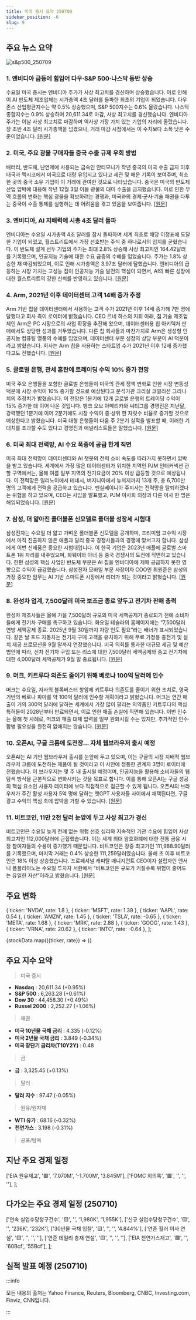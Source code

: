 ```yaml
---
title: 미국 증시 요약 250709
sidebar_position: -6
slug: 9
---
```


## 주요 뉴스 요약

![s&p500_250709](/map/250709.png)

### 1. **엔비디아 급등에 힘입어 다우·S&P 500·나스닥 동반 상승**

수요일 미국 증시는 엔비디아 주가가 사상 최고치를 경신하며 상승했습니다. 이로 인해 이 AI 반도체 제조업체는 시가총액 4조 달러를 돌파한 최초의 기업이 되었습니다. 다우존스 산업평균지수는 약 0.5% 상승했으며, S&P 500지수는 0.6% 올랐습니다. 나스닥 종합지수는 0.9% 상승하며 20,611.34로 마감, 사상 최고치를 경신했습니다. 엔비디아 주가는 이날 사상 최고치로 마감하며 역사상 가장 가치 있는 기업의 자리에 올랐습니다. 장 초반 4조 달러 시가총액을 넘겼으나, 거래 마감 시점에서는 이 수치보다 소폭 낮은 수준이었습니다. [[원문]](https://finance.yahoo.com/news/live/stock-market-today-dow-sp-500-nasdaq-jump-as-nvidias-surge-to-milestone-boosts-tech-200132610.html)

### 2. **미국, 주요 광물 구매자들 중국 수출 규제 우회 방법**

배터리, 반도체, 난연제에 사용되는 금속인 안티모니가 작년 중국의 미국 수출 금지 이후 태국과 멕시코에서 미국으로 대량 유입되고 있다고 세관 및 해운 기록이 보여주며, 최소 한 곳의 중국 소유 기업이 이 거래에 관여한 것으로 나타났습니다. 중국은 미국의 반도체 산업 압박에 대응해 작년 12월 3일 이들 광물의 대미 수출을 금지했습니다. 이로 인한 무역 흐름의 변화는 핵심 광물을 확보하려는 경쟁과, 미국과의 경제·군사·기술 패권을 다투는 중국이 수출 통제를 실행하는 데 어려움을 겪고 있음을 보여줍니다. [[원문]](https://www.reuters.com/business/autos-transportation/how-us-buyers-critical-minerals-bypass-chinas-export-ban-2025-07-09/)

### 3. **엔비디아, AI 지배력에 시총 4조 달러 돌파**

엔비디아는 수요일 시가총액 4조 달러를 잠시 돌파하며 세계 최초로 해당 이정표에 도달한 기업이 되었고, 월스트리트에서 가장 선호받는 주식 중 하나로서의 입지를 굳혔습니다. 이 반도체 설계 선두 기업의 주가는 최대 2.8% 상승해 사상 최고치인 164.42달러를 기록했으며, 인공지능 기술에 대한 수요 급증의 수혜를 입었습니다. 주가는 1.8% 상승한 채 마감되었으며, 이로 인해 시가총액은 3.97조 달러에 달했습니다. 엔비디아의 급등하는 시장 가치는 고성능 칩이 인공지능 기술 발전의 핵심이 되면서, AI의 빠른 성장에 대한 월스트리트의 강한 신뢰를 반영하고 있습니다. [[원문]](https://www.reuters.com/world/china/nvidia-becomes-first-company-clinch-4-trillion-market-value-2025-07-09/)

### 4. **Arm, 2021년 이후 데이터센터 고객 14배 증가 추정**

Arm 기반 칩을 데이터센터에서 사용하는 고객 수가 2021년 이후 14배 증가해 7만 명에 달했다고 회사 측이 로이터에 밝혔습니다. CEO 르네 하스의 지휘 아래, 칩 기술 제조업체인 Arm은 PC 시장으로의 사업 확장을 추진해 왔으며, 데이터센터용 칩 아키텍처 판매에서도 상당한 성과를 거두었습니다. 다른 칩 회사들과 마찬가지로 Arm은 생성형 인공지능 컴퓨팅 열풍의 수혜를 입었으며, 데이터센터 부문 성장의 상당 부분이 AI 덕분이라고 밝혔습니다. 회사는 Arm 칩을 사용하는 스타트업 수가 2021년 이후 12배 증가했다고도 전했습니다. [[원문]](https://www.reuters.com/business/media-telecom/arm-estimates-14-fold-increase-data-center-customers-since-2021-company-says-2025-07-09/)

### 5. **글로벌 은행, 관세 혼란에 트레이딩 수익 10% 증가 전망**

미국 주요 은행들을 포함한 글로벌 은행들이 미국의 관세 정책 변화로 인한 시장 변동성 덕분에 시장 수익이 10% 증가할 것으로 예상된다고 분석기관 크리실 코얼리션 그리니치의 추정치가 밝혔습니다. 이 전망은 1분기에 12개 글로벌 은행의 트레이딩 수익이 15% 증가한 데 이어 나온 것입니다. 뱅크 오브 아메리카와 씨티그룹 경영진은 지난달, 강력했던 1분기에 이어 2분기에도 시장 수익이 중·상위 한 자릿수 비율로 증가할 것으로 예상한다고 밝혔습니다. 미국 대형 은행들이 다음 주 2분기 실적을 발표할 때, 이러한 기대치를 초과할 수도 있다고 경영진과 애널리스트들은 말했습니다. [[원문]](https://www.reuters.com/business/finance/global-banks-predicted-get-10-trading-revenue-boost-tariff-turmoil-2025-07-09/)

### 6. **미국 최대 전력망, AI 수요 폭증에 공급 한계 직면**

미국 최대 전력망이 데이터센터와 AI 챗봇의 전력 소비 속도를 따라가지 못하면서 압박을 받고 있습니다. 세계에서 가장 많은 데이터센터가 위치한 지역인 PJM 인터커넥션 관할 구역에서는, 올해 여름 일부 지역의 전기요금이 20% 이상 급등할 것으로 예상됩니다. 이 전력망은 일리노이에서 테네시, 버지니아에서 뉴저지까지 13개 주, 총 6,700만 명의 고객에게 전력을 공급하고 있습니다. 펜실베이니아 주지사는 전력망을 탈퇴하겠다는 위협을 하고 있으며, CEO는 사임을 발표했고, PJM 이사회 의장과 다른 이사 한 명은 해임되었습니다. [[원문]](https://www.reuters.com/sustainability/boards-policy-regulation/americas-largest-power-grid-is-struggling-meet-demand-ai-2025-07-09/)

### 7. **삼성, 더 얇아진 폴더블폰 신모델로 폴더블 성장세 시험대**

삼성전자는 수요일 더 얇고 가벼운 폴더블폰 신모델을 공개하며, 프리미엄 고수익 시장에서 아직 진출하지 않은 애플과 달리 중국 경쟁사들과의 경쟁에 맞서고자 합니다. 삼성에게 이번 신제품은 중요한 시험대입니다. 이 한국 기업은 2023년 애플에 글로벌 스마트폰 1위 자리를 내주었으며, 화웨이와 아너 등 중국 경쟁사의 도전에 직면하고 있습니다. 한편 삼성의 핵심 사업인 반도체 부문은 AI 칩을 엔비디아에 제때 공급하지 못한 영향으로 수익이 급감했습니다. 삼성전자 모바일 부문 사장이자 COO인 최원준은 삼성의 가장 중요한 임무는 AI 기반 스마트폰 시장에서 리더가 되는 것이라고 밝혔습니다. [[원문]](https://www.reuters.com/world/china/samsungs-bet-foldable-phones-faces-major-test-with-slimmer-new-model-2025-07-09/)

### 8. **완성차 업계, 7,500달러 미국 보조금 종료 앞두고 전기차 판매 총력**

완성차 제조사들은 올해 가을 7,500달러 규모의 미국 세액공제가 종료되기 전에 소비자들에게 전기차 구매를 촉구하고 있습니다. 화요일 테슬라의 홈페이지에는 “7,500달러 연방 세액공제 종료. 2025년 9월 30일까지 차량 인도 필요”라는 배너가 표시되었습니다. 같은 날 포드 자동차는 전기차 구매 고객을 유치하기 위해 무료 가정용 충전기 및 설치 제공 프로모션을 9월 말까지 연장했습니다. 미국 의회를 통과한 대규모 세금 및 예산 법안에 따라, 신차 전기차 구입 또는 리스에 대한 7,500달러 세액공제와 중고 전기차에 대한 4,000달러 세액공제가 9월 말 종료됩니다. [[원문]](https://www.reuters.com/business/autos-transportation/automakers-push-ev-sales-7500-us-tax-credit-is-set-end-2025-07-09/)

### 9. **머크, 키트루다 의존도 줄이기 위해 베로나 100억 달러에 인수**

머크는 수요일, 자사의 블록버스터 항암제 키트루다 의존도를 줄이기 위한 조치로, 영국 기반의 베로나 파마를 약 100억 달러에 인수할 계획이라고 밝혔습니다. 머크는 연간 매출이 거의 300억 달러에 달하는 세계에서 가장 많이 팔리는 의약품인 키트루다의 핵심 특허들이 2028년부터 만료되면서, 이로 인한 매출 손실에 직면해 있습니다. 이번 인수는 올해 첫 사례로, 머크의 매출 대체 압력을 일부 완화시킬 수는 있지만, 추가적인 인수·합병 필요성을 완전히 없애지는 않습니다. [[원문]](https://www.reuters.com/business/healthcare-pharmaceuticals/merck-nears-10-billion-deal-respiratory-drugmaker-verona-ft-reports-2025-07-09/)

### 10. **오픈AI, 구글 크롬에 도전장... 자체 웹브라우저 출시 예정**

오픈AI는 AI 기반 웹브라우저 출시를 눈앞에 두고 있으며, 이는 구글의 시장 지배적 웹브라우저 크롬에 도전하는 제품이 될 것이라고 이 사안에 정통한 관계자 3명이 로이터에 전했습니다. 이 브라우저는 몇 주 내 출시될 예정이며, 인공지능을 활용해 소비자들의 웹 탐색 방식을 근본적으로 변화시키는 것을 목표로 합니다. 이를 통해 오픈AI는 구글 성공의 핵심 요소인 사용자 데이터에 보다 직접적으로 접근할 수 있게 됩니다. 오픈AI의 브라우저가 주간 활성 사용자 5억 명에 달하는 챗GPT 사용자들 사이에서 채택된다면, 구글 광고 수익의 핵심 축에 압박을 가할 수 있습니다. [[원문]](https://www.reuters.com/business/media-telecom/openai-release-web-browser-challenge-google-chrome-2025-07-09/)

### 11. **비트코인, 11만 2천 달러 눈앞에 두고 사상 최고가 경신**

비트코인은 수요일 늦게 전례 없는 위험 선호 심리와 지속적인 기관 수요에 힘입어 사상 최고치인 112,000달러에 근접했습니다. 이는 세계 최대 암호화폐에 대한 전통 금융 시장 참여자들의 수용이 증가했기 때문입니다. 비트코인은 장중 최고가인 111,988.90달러를 기록했으며, 마지막 거래는 0.4% 상승한 111,259달러였습니다. 올해 초 이후 비트코인은 18% 이상 상승했습니다. 프로페셔널 캐피탈 매니지먼트 CEO이자 설립자인 앤서니 폼플리아노는 수요일 투자자 서한에서 “비트코인은 규모가 커질수록 위험이 줄어드는 유일한 자산”이라고 밝혔습니다. [[원문]](https://www.reuters.com/world/africa/dollar-gains-against-yen-trumps-trade-war-intensifies-2025-07-09/)

## 주요 변화

  { ticker: 'NVDA', rate: 1.8 },
  { ticker: 'MSFT', rate: 1.39 },
  { ticker: 'AAPL', rate: 0.54 },
  { ticker: 'AMZN', rate: 1.45 },
  { ticker: 'TSLA', rate: -0.65 },
  { ticker: 'META', rate: 1.68 },
  { ticker: 'MRK', rate: 2.88 },
  { ticker: 'GOOG', rate: 1.43 },
  { ticker: 'VRNA', rate: 20.62 },
  { ticker: 'INTC', rate: -0.64 },
];

{stockData.map(({ticker, rate}) => <StockCardMini key={ticker} ticker={ticker} rate={rate}></StockCardMini>)}

## 주요 지수 요약

> 미국 증시

- **Nasdaq** : 20,611.34 (+0.95%)
- **S&P 500** : 6,263.28 (+0.61%)
- **Dow 30** : 44,458.30 (+0.49%)
- **Russel 2000** : 2,252.27 (+1.06%)

> 채권

- **미국 10년물 국채 금리** : 4.335 (-0.12%)
- **미국 2년물 국채 금리** : 3.849 (-0.34%)
- **미국 장단기 금리차(T10Y2Y)** : 0.48

> 금

- **금** : 3,325.45 (+0.13%)

> 달러

- **달러 지수** : 97.47 (-0.05%)

> 원유/원자재

- **WTI 유가** : 68.16 (-0.32%)
- **천연가스** : 3.198 (-0.31%)

> 공포/탐욕

<FearAndGreed fearAndGreedIndex={75} vix={15.94} vixRate={-5.18} />

## 지난 주요 경제 일정

  ['EIA 원유재고', '🟥', '7.070M', '-1.700M', '3.845M'],
  ['FOMC 회의록', '🟥', '', '', ''],
];

<EconomicCalendar data={eventsData} />

## 다가오는 주요 경제 일정 (250710)

  ['연속 실업수당청구건수', '🟨', '', '1,980K', '1,955K'],
  ['신규 실업수당청구건수', '🟨', '', '236K', '232K'],
  ['30년물 국채 입찰', '🟨', '', '', '4.844%'],
  ['연준 월러 이사 연설', '🟨', '', '', ''],
  ['연준 데일리 총재 연설', '🟨', '', '', ''],
  ['EIA 천연가스재고', '🟩', '', '60Bcf', '55Bcf'],
];

<EconomicCalendar data={nextEventsData} />

## 실적 발표 예정 (250710)


<EarningsBoard stocksBMO={stocksBMO} />

:::info

모든 내용의 출처는 Yahoo Finance, Reuters, Bloomberg, CNBC, Investing.com, Finviz, CNN입니다.

:::

